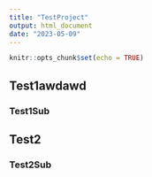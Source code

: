 ```yaml
---
title: "TestProject"
output: html_document
date: "2023-05-09"
---
```


```r
knitr::opts_chunk$set(echo = TRUE)
```

## Test1awdawd

### Test1Sub

## Test2

### Test2Sub
